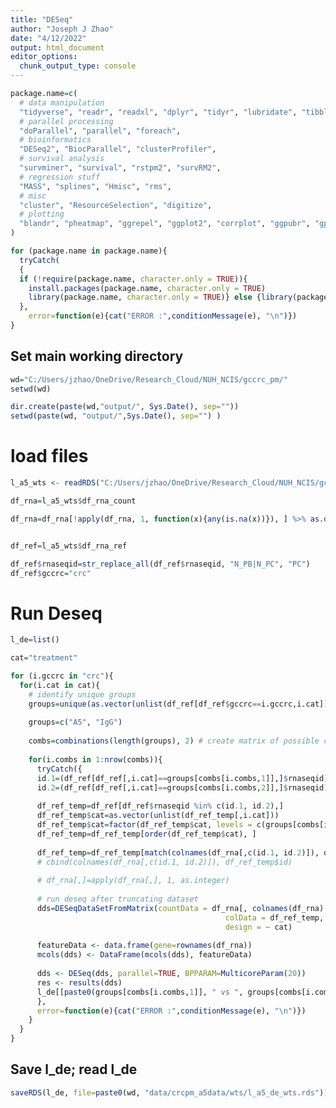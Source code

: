 ---
title: "DESeq"
author: "Joseph J Zhao"
date: "4/12/2022"
output: html_document
editor_options: 
  chunk_output_type: console
---

```{r setup, include=FALSE}
package.name=c(
  # data manipulation
  "tidyverse", "readr", "readxl", "dplyr", "tidyr", "lubridate", "tibble", "plyr", "devtools", "stringr", "stringi", "gtools",
  # parallel processing
  "doParallel", "parallel", "foreach",
  # bioinformatics
  "DESeq2", "BiocParallel", "clusterProfiler",
  # survival analysis
  "survminer", "survival", "rstpm2", "survRM2",
  # regression stuff
  "MASS", "splines", "Hmisc", "rms",
  # misc
  "cluster", "ResourceSelection", "digitize",
  # plotting
  "blandr", "pheatmap", "ggrepel", "ggplot2", "corrplot", "ggpubr", "gplots", "grid"
)

for (package.name in package.name){
  tryCatch(
  {
  if (!require(package.name, character.only = TRUE)){ 
    install.packages(package.name, character.only = TRUE) 
    library(package.name, character.only = TRUE)} else {library(package.name, character.only = TRUE)}
  }, 
    error=function(e){cat("ERROR :",conditionMessage(e), "\n")})
}

```

## Set main working directory

```{r working directory}
wd="C:/Users/jzhao/OneDrive/Research_Cloud/NUH_NCIS/gccrc_pm/"
setwd(wd)

dir.create(paste(wd,"output/", Sys.Date(), sep=""))
setwd(paste(wd, "output/",Sys.Date(), sep="") )

```

# load files

```{r}

l_a5_wts <- readRDS("C:/Users/jzhao/OneDrive/Research_Cloud/NUH_NCIS/gccrc_pm/data/crcpm_a5data/wts/l_a5_wts.rds")

df_rna=l_a5_wts$df_rna_count

df_rna=df_rna[!apply(df_rna, 1, function(x){any(is.na(x))}), ] %>% as.data.frame()


df_ref=l_a5_wts$df_rna_ref

df_ref$rnaseqid=str_replace_all(df_ref$rnaseqid, "N_PB|N_PC", "PC")
df_ref$gccrc="crc"

```


# Run Deseq

```{r}

l_de=list()

cat="treatment"

for (i.gccrc in "crc"){
  for(i.cat in cat){
    # identify unique groups
    groups=unique(as.vector(unlist(df_ref[df_ref$gccrc==i.gccrc,i.cat]))) # for now remove the adjacent peritonuem
    
    groups=c("A5", "IgG")
    
    combs=combinations(length(groups), 2) # create matrix of possible combinations
  
    for(i.combs in 1:nrow(combs)){
      tryCatch({
      id.1=(df_ref[df_ref[,i.cat]==groups[combs[i.combs,1]],]$rnaseqid) # IDs of group 1
      id.2=(df_ref[df_ref[,i.cat]==groups[combs[i.combs,2]],]$rnaseqid) # IDs of group 2
      
      df_ref_temp=df_ref[df_ref$rnaseqid %in% c(id.1, id.2),]
      df_ref_temp$cat=as.vector(unlist(df_ref_temp[,i.cat]))
      df_ref_temp$cat=factor(df_ref_temp$cat, levels = c(groups[combs[i.combs,2]], groups[combs[i.combs,1]])) # to ensure that the comparison direction is the same
      df_ref_temp=df_ref_temp[order(df_ref_temp$cat), ]
      
      df_ref_temp=df_ref_temp[match(colnames(df_rna[,c(id.1, id.2)]), df_ref_temp$rnaseqid),]
      # cbind(colnames(df_rna[,c(id.1, id.2)]), df_ref_temp$id)
      
      # df_rna[,]=apply(df_rna[,], 1, as.integer)
      
      # run deseq after truncating dataset
      dds=DESeqDataSetFromMatrix(countData = df_rna[, colnames(df_rna) %in% c(id.1, id.2)],  
                                                colData = df_ref_temp,
                                                design = ~ cat)
      
      featureData <- data.frame(gene=rownames(df_rna))
      mcols(dds) <- DataFrame(mcols(dds), featureData)
      
      dds <- DESeq(dds, parallel=TRUE, BPPARAM=MulticoreParam(20))
      res <- results(dds)
      l_de[[paste0(groups[combs[i.combs,1]], " vs ", groups[combs[i.combs,2]])]]=res
      }, 
      error=function(e){cat("ERROR :",conditionMessage(e), "\n")})
    }
  }
}

```

## Save l_de; read l_de

```{r}

saveRDS(l_de, file=paste0(wd, "data/crcpm_a5data/wts/l_a5_de_wts.rds"))

```

